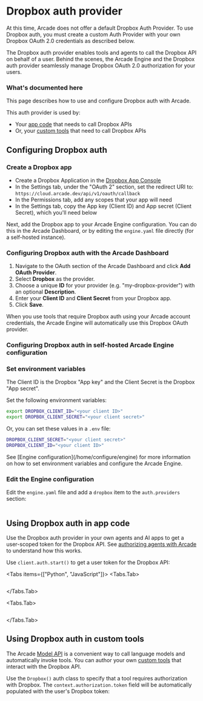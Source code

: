 
# Dropbox auth provider

<Note>
  At this time, Arcade does not offer a default Dropbox Auth Provider. To use
  Dropbox auth, you must create a custom Auth Provider with your own Dropbox
  OAuth 2.0 credentials as described below.
</Note>

The Dropbox auth provider enables tools and agents to call the Dropbox API on behalf of a user. Behind the scenes, the Arcade Engine and the Dropbox auth provider seamlessly manage Dropbox OAuth 2.0 authorization for your users.

### What's documented here

This page describes how to use and configure Dropbox auth with Arcade.

This auth provider is used by:

- Your [app code](#using-dropbox-auth-in-app-code) that needs to call Dropbox APIs
- Or, your [custom tools](#using-dropbox-auth-in-custom-tools) that need to call Dropbox APIs

## Configuring Dropbox auth

### Create a Dropbox app

- Create a Dropbox Application in the [Dropbox App Console](https://www.dropbox.com/developers/apps)
- In the Settings tab, under the "OAuth 2" section, set the redirect URI to: `https://cloud.arcade.dev/api/v1/oauth/callback`
- In the Permissions tab, add any scopes that your app will need
- In the Settings tab, copy the App key (Client ID) and App secret (Client Secret), which you'll need below

Next, add the Dropbox app to your Arcade Engine configuration. You can do this in the Arcade Dashboard, or by editing the `engine.yaml` file directly (for a self-hosted instance).

### Configuring Dropbox auth with the Arcade Dashboard

1. Navigate to the OAuth section of the Arcade Dashboard and click **Add OAuth Provider**.
2. Select **Dropbox** as the provider.
3. Choose a unique **ID** for your provider (e.g. "my-dropbox-provider") with an optional **Description**.
4. Enter your **Client ID** and **Client Secret** from your Dropbox app.
5. Click **Save**.

When you use tools that require Dropbox auth using your Arcade account credentials, the Arcade Engine will automatically use this Dropbox OAuth provider.

### Configuring Dropbox auth in self-hosted Arcade Engine configuration

<Steps>

### Set environment variables

<Note>
  The Client ID is the Dropbox "App key" and the Client Secret is the Dropbox
  "App secret".
</Note>

Set the following environment variables:

```bash
export DROPBOX_CLIENT_ID="<your client ID>"
export DROPBOX_CLIENT_SECRET="<your client secret>"
```

Or, you can set these values in a `.env` file:

```bash
DROPBOX_CLIENT_SECRET="<your client secret>"
DROPBOX_CLIENT_ID="<your client ID>"
```

<Tip>
  See [Engine configuration](/home/configure/engine) for more information on how
  to set environment variables and configure the Arcade Engine.
</Tip>

### Edit the Engine configuration

Edit the `engine.yaml` file and add a `dropbox` item to the `auth.providers` section:

```yaml file=<rootDir>/examples/code/integrations/dropbox/config_provider.engine.yaml {3-9}

```

</Steps>

## Using Dropbox auth in app code

Use the Dropbox auth provider in your own agents and AI apps to get a user-scoped token for the Dropbox API. See [authorizing agents with Arcade](/home/auth/how-arcade-helps) to understand how this works.

Use `client.auth.start()` to get a user token for the Dropbox API:

<Tabs items={["Python", "JavaScript"]}>
<Tabs.Tab>

```python file=<rootDir>/examples/code/integrations/dropbox/custom_auth.py {8-12}

```

</Tabs.Tab>

<Tabs.Tab>

```javascript file=<rootDir>/examples/code/integrations/dropbox/custom_auth.js {8-10}

```

</Tabs.Tab>

</Tabs>

## Using Dropbox auth in custom tools

The Arcade [Model API](/home/use-tools/call-tools-with-models) is a convenient way to call language models and automatically invoke tools. You can author your own [custom tools](/home/build-tools/create-a-toolkit) that interact with the Dropbox API.

Use the `Dropbox()` auth class to specify that a tool requires authorization with Dropbox. The `context.authorization.token` field will be automatically populated with the user's Dropbox token:

```python file=<rootDir>/examples/code/integrations/dropbox/custom_tool.py {5-6,9-13,23}

```
